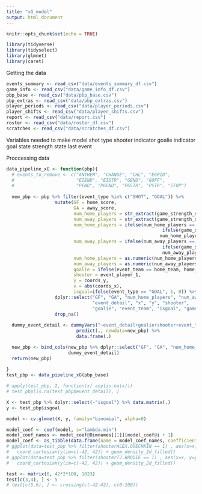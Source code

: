 ---
title: "xG_model"
output: html_document
---

```{r setup, include=FALSE}
knitr::opts_chunk$set(echo = TRUE)
```

```{r echo=T}
library(tidyverse)
library(tidyselect)
library(glmnet)
library(caret)
```

Getting the data
```{r}
events_summary <- read_csv("data/events_summary_df.csv")
game_info <- read_csv("data/game_info_df.csv")
pbp_base <- read_csv("data/pbp_base.csv")
pbp_extras <- read_csv("data/pbp_extras.csv")
player_periods <- read_csv("data/player_periods.csv")
player_shifts <- read_csv("data/player_shifts.csv")
report <- read_csv("data/report.csv")
roster <- read_csv("data/roster_df.csv")
scratches <- read_csv("data/scratches_df.csv")
```

Variables needed to make model
  shot type
  shooter indicator
  goalie indicator
  goal state
  strength state
  last event


Proccessing data
```{r}
data_pipeline_xG <- function(pbp){
  # events_to_remove <- c("ANTHEM", "CHANGE", "CHL", "EGPID", 
  #                       "EIEND", "EISTR", "GEND", "GOFF", 
  #                       "PEND", "PGEND", "PGSTR", "PSTR", "STOP")
  
  new_pbp <- pbp %>% filter(event_type %in% c("SHOT", "GOAL")) %>%
                  mutate(GF = home_score,
                         GA = away_score,
                         num_home_players = str_extract(game_strength_state, "^."),
                         num_away_players = str_extract(game_strength_state, ".$"),
                         num_home_players = ifelse(num_home_players == "E", 
                                                          ifelse(game_seconds < 3600, "5", "3"), 
                                                         num_home_players),
                         num_away_players = ifelse(num_away_players == "E", 
                                                          ifelse(game_seconds < 3600, "5", "3"),
                                                          num_away_players),
                         num_home_players = as.numeric(num_home_players),
                         num_away_players = as.numeric(num_away_players),
                         goalie = ifelse(event_team == home_team, home_goalie, away_goalie),
                         shooter = event_player_1,
                         y = coords_y,
                         x = abs(coords_x),
                         isgoal=ifelse(event_type == "GOAL", 1, 0)) %>%
                  dplyr::select("GF", "GA", "num_home_players", "num_away_players", 
                                "event_detail", "x", "y", "shooter", 
                                "goalie", "event_team", "isgoal", "game_id") %>%
                  drop_na()
  
  dummy_event_detail <- dummyVars("~event_detail+goalie+shooter+event_team", data=new_pbp, fullRank = TRUE) %>%
                          predict(., newdata=new_pbp) %>%
                          data.frame(.)

  new_pbp <- bind_cols(new_pbp %>% dplyr::select("GF", "GA", "num_home_players", "num_away_players", "x", "y", "isgoal"), 
                       dummy_event_detail)
  return(new_pbp)
  
}
test_pbp <- data_pipeline_xG(pbp_base)
```


```{r}
# apply(test_pbp, 2, function(x) any(is.na(x)))
# test_pbp[is.na(test_pbp$event_detail), ]

X <- test_pbp %>% dplyr::select(-"isgoal") %>% data.matrix(.)
y <- test_pbp$isgoal

model <- cv.glmnet(X, y, family="binomial", alpha=0)

model_coef <- coef(model, s="lambda.min")
model_coef_names <- model_coef@Dimnames[[1]][model_coef@i + 1]
model_coef <- as_tibble(data.frame(name = model_coef_names, coefficient = model_coef@x))
# ggplot(data=test_pbp %>% filter(shooterALEX.OVECHKIN == 1) , aes(x=x, y=y)) + coord_cartesian(xlim=c(0,100)) + 
#   coord_cartesian(ylim=c(-42, 42)) + geom_density_2d_filled()
# ggplot(data=test_pbp %>% filter(shooterTJ.BRODIE == 1) , aes(x=x, y=y)) + coord_cartesian(xlim=c(0,100)) + 
#   coord_cartesian(ylim=c(-42, 42)) + geom_density_2d_filled()
```

```{r}
test <- matrix(0, 42*2*100, 1023)
test[c(3,4), ] <- 5
# test[c(5,6), ] <- crossing(c(-42:42), c(0:100))
```



